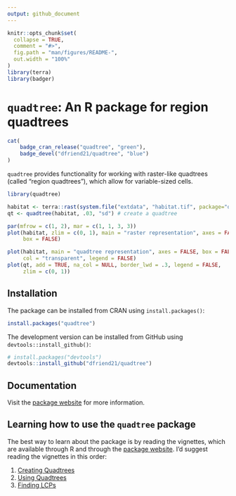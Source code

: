 ```yaml
---
output: github_document
---
```


<!-- README.md is generated from README.Rmd. Please edit that file -->

```r
knitr::opts_chunk$set(
  collapse = TRUE,
  comment = "#>",
  fig.path = "man/figures/README-",
  out.width = "100%"
)
library(terra)
library(badger)
```



# `quadtree`: An R package for region quadtrees

<!-- badges: start -->
```r
cat(
	badge_cran_release("quadtree", "green"),
	badge_devel("dfriend21/quadtree", "blue")
)
```
<!-- badges: end -->

`quadtree` provides functionality for working with raster-like quadtrees (called "region quadtrees"), which allow for variable-sized cells.

```r
library(quadtree)

habitat <- terra::rast(system.file("extdata", "habitat.tif", package="quadtree")) # load sample data
qt <- quadtree(habitat, .03, "sd") # create a quadtree
```

```r
par(mfrow = c(1, 2), mar = c(1, 1, 3, 3))
plot(habitat, zlim = c(0, 1), main = "raster representation", axes = FALSE, 
     box = FALSE)

plot(habitat, main = "quadtree representation", axes = FALSE, box = FALSE,
     col = "transparent", legend = FALSE)
plot(qt, add = TRUE, na_col = NULL, border_lwd = .3, legend = FALSE,
     zlim = c(0, 1))
```


## Installation

The package can be installed from CRAN using `install.packages()`:

``` r
install.packages("quadtree")
```

The development version can be installed from GitHub using `devtools::install_github()`:

``` r
# install.packages("devtools")
devtools::install_github("dfriend21/quadtree")
```

## Documentation

Visit the [package website](https://dfriend21.github.io/quadtree/index.html) for more information.

## Learning how to use the `quadtree` package

The best way to learn about the package is by reading the vignettes, which are available through R and through the [package website](https://dfriend21.github.io/quadtree/index.html). I'd suggest reading the vignettes in this order:

1. [Creating Quadtrees](https://dfriend21.github.io/quadtree/articles/quadtree-creation.html)
2. [Using Quadtrees](https://dfriend21.github.io/quadtree/articles/quadtree-usage.html)
3. [Finding LCPs](https://dfriend21.github.io/quadtree/articles/quadtree-lcp.html)
